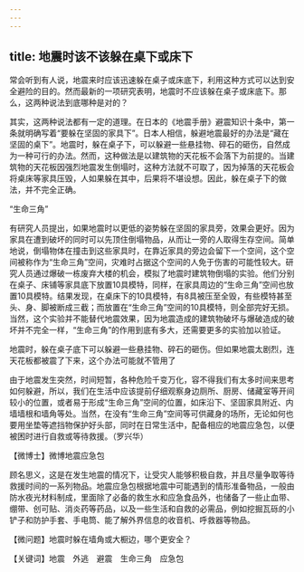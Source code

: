 ```yaml
---
---
---
```

title: 地震时该不该躲在桌下或床下
---




常会听到有人说，地震来时应该迅速躲在桌子或床底下，利用这种方式可以达到安全避险的目的。然而最新的一项研究表明，地震时不应该躲在桌子或床底下。那么，这两种说法到底哪种是对的？

其实，这两种说法都有一定的道理。在日本的《地震手册》避震知识十条中，第一条就明确写着“要躲在坚固的家具下”。日本人相信，躲避地震最好的办法是“藏在坚固的桌下”。地震时，躲在桌子下，可以躲避一些悬挂物、碎石的砸伤，自然成为一种可行的办法。然而，这种做法是以建筑物的天花板不会落下为前提的。当建筑物的天花板因强烈地震发生倒塌时，这种方法就不可取了，因为掉落的天花板会将桌床等家具压毁，人如果躲在其中，后果将不堪设想。因此，躲在桌子下的做法，并不完全正确。

“生命三角”



有研究人员提出，如果地震时以更低的姿势躲在坚固的家具旁，效果会更好。因为家具在遭到破坏的同时可以先顶住倒塌物品，从而让一旁的人取得生存空间。简单地说，倒塌物体在撞击到这些家具时，在靠近家具的旁边会留下一个空间，这个空间被称作为“生命三角”空间，灾难时占据这个空间的人免于伤害的可能性较大。研究人员通过爆破一栋废弃大楼的机会，模拟了地震时建筑物倒塌的实验。他们分别在桌子、床铺等家具底下放置10具模特，同样，在家具周边的“生命三角”空间也放置10具模特。结果发现，在桌床下的10具模特，有8具被压至全毁，有些模特甚至头、身、脚被断成三截；而放置在“生命三角”空间的10具模特，则全部完好无损。当然，这个实验并不能替代地震效果，因为地震造成的建筑物破坏与爆破造成的破坏并不完全一样，“生命三角”的作用到底有多大，还需要更多的实验加以验证。

地震时，躲在桌子底下可以躲避一些悬挂物、碎石的砸伤。但如果地震太剧烈，连天花板都被震了下来，这个办法可能就不管用了



由于地震发生突然，时间短暂，各种危险千变万化，容不得我们有太多时间来思考如何躲避，所以，我们在生活中应该提前仔细观察身边厕所、厨房、储藏室等开间较小的位置，或者易于形成“生命三角”空间的位置，如床沿下、坚固家具附近、内墙墙根和墙角等处。当然，在没有“生命三角”空间等可供藏身的场所，无论如何也要用坐垫等遮挡物保护好头部，同时在日常生活中，配备相应的地震应急包，以便被困时进行自救或等待救援。（罗兴华）





【微博士】微博地震应急包



顾名思义，这是在发生地震的情况下，让受灾人能够积极自救，并且尽量争取等待救援时间的一系列物品。地震应急包根据地震中可能遇到的情形准备物品，一般由防水夜光材料制成，里面除了必备的救生水和应急食品外，也储备了一些止血带、绷带、创可贴、消炎药等药品，以及一些生活和自救的必需品，例如挖掘瓦砾的小铲子和防护手套、手电筒、能了解外界信息的收音机、呼救器等物品。

【微问题】地震时躲在墙角或大橱边，哪个更安全？

【关键词】地震　外逃　避震　生命三角　应急包
